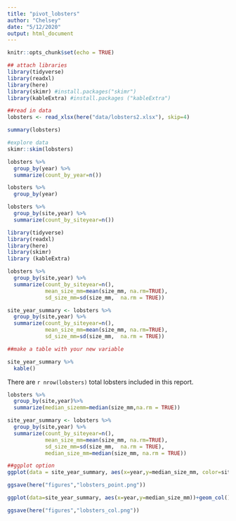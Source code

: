 ```yaml
---
title: "pivot_lobsters"
author: "Chelsey"
date: "5/12/2020"
output: html_document
---
```


```r
knitr::opts_chunk$set(echo = TRUE)
```

```r
## attach libraries
library(tidyverse)
library(readxl)
library(here)
library(skimr) #install.packages("skimr")
library(kableExtra) #install.packages ("kableExtra")
```
```r
##read in data
lobsters <- read_xlsx(here("data/lobsters2.xlsx"), skip=4)
```
```r
summary(lobsters)
```
```r
#explore data
skimr::skim(lobsters)
```
```r
lobsters %>%
  group_by(year) %>%
  summarize(count_by_year=n())
```
```r
lobsters %>%
  group_by(year)
```
```r
lobsters %>%
  group_by(site,year) %>%
  summarize(count_by_siteyear=n())
```
```r
library(tidyverse)
library(readxl)
library(here)
library(skimr)
library (kableExtra)

lobsters %>%
  group_by(site,year) %>%
  summarize(count_by_siteyear=n(),
            mean_size_mm=mean(size_mm, na.rm=TRUE),
            sd_size_mm=sd(size_mm,  na.rm = TRUE))
```
```r
site_year_summary <- lobsters %>%
  group_by(site,year) %>%
  summarize(count_by_siteyear=n(),
            mean_size_mm=mean(size_mm, na.rm=TRUE),
            sd_size_mm=sd(size_mm,  na.rm = TRUE))
```
```r
##make a table with your new variable

site_year_summary %>%
  kable()
```
There are `r nrow(lobsters)` total lobsters included in this report.
```r
lobsters %>%
  group_by(site,year)%>%
  summarize(median_sizemm=median(size_mm,na.rm = TRUE))
```
```r
site_year_summary <- lobsters %>%
  group_by(site,year) %>%
  summarize(count_by_siteyear=n(),
            mean_size_mm=mean(size_mm, na.rm=TRUE),
            sd_size_mm=sd(size_mm,  na.rm = TRUE),
            median_size_mm=median(size_mm, na.rm = TRUE))

```
```r
##ggplot option
ggplot(data = site_year_summary, aes(x=year,y=median_size_mm, color=site))+ geom_point()
```
```r
ggsave(here("figures","lobsters_point.png"))
```
```r
ggplot(data=site_year_summary, aes(x=year,y=median_size_mm))+geom_col()+facet_wrap(~site)
```
```r
ggsave(here("figures","lobsters_col.png"))
```